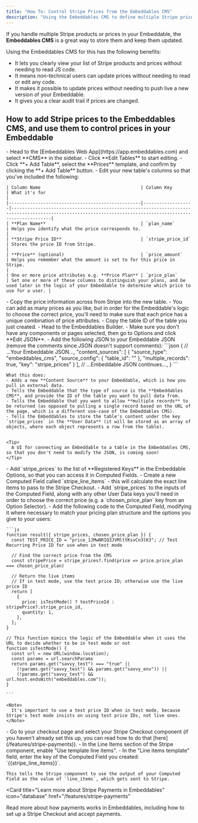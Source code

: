 ```yaml
---
title: "How To: Control Stripe Prices from the Embeddables CMS"
description: "Using the Embeddables CMS to define multiple Stripe prices, and pull them into your Embeddable"
---
```


If you handle multiple Stripe products or prices in your Embeddable, the **Embeddables CMS** is a great way to store them and keep them updated.

Using the Embeddables CMS for this has the following benefits:

- It lets you clearly view your list of Stripe products and prices without needing to read JS code.
- It means non-technical users can update prices without needing to read or edit any code.
- It makes it possible to update prices without needing to push live a new version of your Embeddable.
- It gives you a clear audit trail if prices are changed.

## How to add Stripe prices to the Embeddables CMS, and use them to control prices in your Embeddable

<Steps>
  <Step title="Add a table called Prices in the Embeddables CMS">
    - Head to the [Embeddables Web App](https://app.embeddables.com) and select **CMS** in the sidebar.
    - Click **Edit Tables** to start editing.
    - Click **+ Add Table**, select the **Prices** template, and confirm by clicking the **+ Add Table** button.
    - Edit your new table's columns so that you've included the following:

    | Column Name                                      | Column Key        | What it's for                                                                                                                                             |
    |--------------------------------------------------|-------------------|-----------------------------------------------------------------------------------------------------------------------------------------------------------|
    | **Plan Name**                                    | `plan_name`       | Helps you identify what the price corresponds to.                                                                                                         |
    | **Stripe Price ID**                              | `stripe_price_id` | Stores the price ID from Stripe.                                                                                                                          |
    | **Price** (optional)                             | `price_amount`    | Helps you remember what the amount is set to for this price in Stripe.                                                                                    |
    | One or more price attributes e.g. **Price Plan** | `price_plan`      | Set one or more of these columns to distinguish your plans, and be used later in the logic of your Embeddable to determine which price to use for a user. |
      
      
  </Step>

  <Step title="Add the prices to your new table">
    - Copy the price information across from Stripe into the new table.
    - You can add as many prices as you like, but in order for the Embeddable's logic to choose the correct price, you'll need to make sure that each price has a unique combination of price attributes.
  </Step>

  <Step title="Pull the prices into your Embeddable">
    - Copy the table ID of the table you just created.
    - Head to the Embeddables Builder.
    - Make sure you don't have any components or pages selected, then go to Options and click **Edit JSON**.
    - Add the following JSON to your Embeddable JSON (remove the comments since JSON doesn't support comments):
    ```json
    {
      // ...Your Embeddable JSON...,
      "content_sources": [
        {
          "source_type": "embeddables_cms",
          "source_config": {
            "table_id": "<YOUR TABLE ID>"
          },
          "multiple_records": true,
          "key": "stripe_prices"
        }
      ],
      // ...Embeddable JSON continues...,
    }
    ```

    What this does:
    - Adds a new **Content Source** to your Embeddable, which is how you pull in external data.
    - Tells the Embeddable that the type of source is the **Embeddables CMS**, and provide the ID of the table you want to pull data from.
    - Tells the Embeddable that you want to allow **multiple records** to be returned (as opposed to pulling a single record based on the URL of the page, which is a different use-case of the Embeddables CMS).
    - Tells the Embeddables to store the table's content under the key `stripe_prices` in the **User Data** (it will be stored as an array of objects, where each object represents a row from the table).


    <Tip>
      A UI for connecting an Embeddable to a table in the Embeddables CMS, so that you don't need to modify the JSON, is coming soon!
    </Tip>
  </Step>

  <Step title="Set up a Computed Field to choose the correct price">
    - Add `stripe_prices` to the list of **Registered Keys** in the Embeddable Options, so that you can access it in Computed Fields.
    - Create a new Computed Field called `stripe_line_items` - this will calculate the exact line items to pass to the Stripe Checkout.
    - Add `stripe_prices` to the inputs of the Computed Field, along with any other User Data keys you'll need in order to choose the correct price (e.g. a `chosen_price_plan` key from an Option Selector).
    - Add the following code to the Computed Field, modifying it where necessary to match your pricing plan structure and the options you give to your users:

    ```js
    function result({ stripe_prices, chosen_price_plan }) {
      const TEST_PRICE_ID = "price_1JMwNRIQ3JVMlttKsvCn3lK3"; // Test Recurring Price ID for use when in test mode

      // Find the correct price from the CMS
      const stripePrice = stripe_prices?.find(price => price.price_plan === chosen_price_plan)

      // Return the live items
      // If in test mode, use the test price ID; otherwise use the live price ID
      return [
        {
          price: isTestMode() ? testPriceId : stripePrice?.stripe_price_id,
          quantity: 1,
        },
      ];
    }

    // This function mimics the logic of the Embeddable when it uses the URL to decide whether to be in test mode or not
    function isTestMode() {
      const url = new URL(window.location);
      const params = url.searchParams
      return params.get("savvy_test") === "true" ||
        (!params.get("savvy_test") && params.get("savvy_env")) ||
        (!params.get("savvy_test") && url.host.endsWith("embeddables.com"));
    }

    ```

    <Note>
      It's important to use a test price ID when in test mode, because Stripe's test mode insists on using test price IDs, not live ones.
    </Note>
  </Step>

  <Step title="Finally, update the Stripe Checkout to use the output of the Computed Field">
    - Go to your checkout page and select your Stripe Checkout component (if you haven't already set this up, you can read how to do that [here](/features/stripe-payments)).
    - In the Line Items section of the Stripe component, enable "Use template line items".
    - In the "Line items template" field, enter the key of the Computed Field you created: `{{stripe_line_items}}`.
    
    This tells the Stripe component to use the output of your Computed Field as the value of `line_items`, which gets sent to Stripe.
  </Step>
</Steps>

<Card
  title="Learn more about Stripe Payments in Embeddables"
  icon="database"
  href="/features/stripe-payments"
>
  Read more about how payments works in Embeddables, including how to set up a Stripe Checkout and accept payments.
</Card>